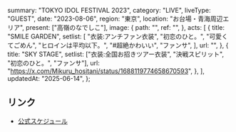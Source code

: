   summary: "TOKYO IDOL FESTIVAL 2023",
  category: "LIVE",
  liveType: "GUEST",
  date: "2023-08-06",
  region: "東京",
  location: "お台場・青海周辺エリア",
  present: ["高嶺のなでしこ"],
  image: {
    path: "",
    ref: "",
  },
  acts: [
    {
      title: "SMILE GARDEN",
      setlist: [
        "衣装:アンチファン衣装",
        "初恋のひと。",
        "可愛くてごめん",
        "ヒロインは平均以下。",
        "#超絶かわいい",
        "ファンサ",
      ],
      url: "",
    },
    {
      title: "SKY STAGE",
      setlist: ["衣装:全国お招きツアー衣装", "決戦スピリット", "初恋のひと。", "ファンサ"],
      url: "https://x.com/Mikuru_hositani/status/1688119774658670593",
    },
  ],
  updatedAt: "2025-06-14",
};

## リンク

- [公式スケジュール](https://takanenonadeshiko.jp/?p=1189)
